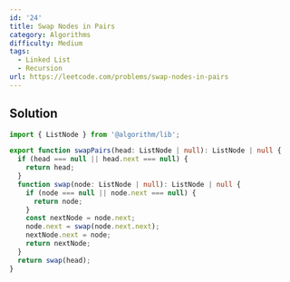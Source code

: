 ```yaml
---
id: '24'
title: Swap Nodes in Pairs
category: Algorithms
difficulty: Medium
tags:
  - Linked List
  - Recursion
url: https://leetcode.com/problems/swap-nodes-in-pairs
---
```


## Solution

```typescript showLineNumbers
import { ListNode } from '@algorithm/lib';

export function swapPairs(head: ListNode | null): ListNode | null {
  if (head === null || head.next === null) {
    return head;
  }
  function swap(node: ListNode | null): ListNode | null {
    if (node === null || node.next === null) {
      return node;
    }
    const nextNode = node.next;
    node.next = swap(node.next.next);
    nextNode.next = node;
    return nextNode;
  }
  return swap(head);
}
```
